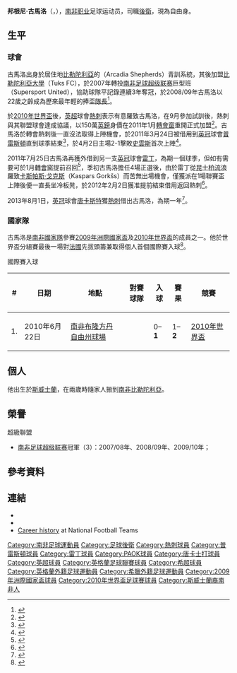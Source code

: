 {{noteTA|G1=足球|G2=EPL|G3=FAcup
|T=zh-hans:博纳尼·库马洛; zh-hk:邦根尼·古馬洛;
|1=zh-hans:博纳尼; zh-hk:邦根尼;
|2=zh-hans:库马洛; zh-hk:古馬洛;
}}
{{Infobox Football biography 2
| playername     = 邦根尼·古馬洛<br />''Bongani Khumalo''
| image          = Khumalo 2012.JPG
| image_size = 240
| fullname       = Bongani Sandile Khumalo
| dateofbirth    = {{birth date and age|1987|1|6|df=y}}
| cityofbirth    = [[曼齊尼區|曼齊尼區]][[曼齊尼市|曼齊尼市]]
| countryofbirth = {{SWZ}}
| height         = {{height|m=1.84}}
| position       = [[中堅|中堅]]
| currentclub    = 
| clubnumber     = 
| youthyears1    =  
| youthclubs1    = [[阿卡狄亞牧羊人足球會|阿卡狄亞牧羊人]]
| years1         = 2005–2007 
| clubs1         = [[比勒陀利亞大學足球會|比勒陀利亞大學]] 
| caps1          = 50 
| goals1         = 4
| years2         = 2007−2010     
| clubs2         = [[超級聯盟足球會|超級聯盟]]           
| caps2          = 79 
| goals2         = 8
| years3         = 2011−2015    
| clubs3         = [[托特纳姆热刺足球俱乐部|熱刺]]           
| caps3          = 0  
| goals3         = 0<!-- LEAGUE MATCHES ONLY -->
| years4         = 2011     
| clubs4         = → [[普雷斯顿足球俱乐部|普雷斯頓]]     
| caps4          = 6  
| goals4         = 0<!-- LEAGUE MATCHES ONLY -->
| years5         = 2011−2012     
| clubs5         = → [[雷丁足球俱乐部|雷丁]]       
| caps5          = 4  
| goals5         = 0<!-- LEAGUE MATCHES ONLY -->
| years6         = 2012−2013 
| clubs6         = → [[帕奧克足球俱樂部|帕奧克]] 
| caps6          = 23  
| goals6         = 0<!-- LEAGUE MATCHES ONLY -->
| years7         = 2013
| clubs7         = → [[唐卡斯特流浪足球俱乐部|唐卡斯特]] 
| caps7          = 30  
| goals7         = 0<!-- LEAGUE MATCHES ONLY -->
| years8         = 2015
| clubs8         = → [[科尔切斯特联足球俱乐部|科尔切斯特]] 
| caps8          = 10
| goals8         = 0
| nationalyears1 = 2008− 
| nationalteam1  = [[南非國家足球隊|南非]] 
| nationalcaps1  = 42
| nationalgoals1 = 1
| club-update    = 2015年6月15日
| ntupdate       = 2014年3月13日
}}
'''邦根尼·古馬洛'''（{{lang-en|'''Bongani Khumalo'''}}，{{bd|1987年|1月6日|}}），[[南非|南非]][[职业|职业]]足球运动员，司職[[後衛_(足球)|後衛]]，現為自由身。

==生平==
===球會===
古馬洛出身於居住地[[比勒陀利亞|比勒陀利亞]]的{{tsl|en|Arcadia Shepherds F.C.||阿卡狄亞牧羊人}}（Arcadia Shepherds）青訓系統，其後加盟[[比勒陀利亞大學足球會|比勒陀利亞大學]]（Tuks FC），於2007年轉投[[南非足球超级联赛|南非足球超级联赛]]巨型班{{tsl|en|Supersport United F.C.||超級聯盟}}（Supersport United），協助球隊平記錄連續3年奪冠，於2008/09年古馬洛以22歲之齡成為歷來最年輕的捧盃[[隊長_(足球)|隊長]]<ref>{{cite news |language=en |url=http://www.tottenhamhotspur.com/news/articles/bongani-transfer-complete-070111.html |title=Bongani transfer complete |publisher=[[托特纳姆热刺足球俱乐部|''tottenhamhotspur.com'']] |date=2011-01-07 |accessdate=2011-04-08 |archive-date=2011-01-10 |archive-url=https://web.archive.org/web/20110110161648/http://www.tottenhamhotspur.com/news/articles/bongani-transfer-complete-070111.html |dead-url=no }}</ref>。

於[[2010年世界盃足球賽|2010年世界盃]]後，[[英超|英超]]球會[[托特纳姆热刺足球俱乐部|熱刺]]表示有意羅致古馬洛，在9月參加試訓後，熱刺與其聯盟球會{{tsl|en|Supersport United F.C.||超級聯盟}}達成協議，以150萬[[英鎊|英鎊]]身價在2011年1月[[轉會窗|轉會窗]]重開正式加盟<ref>{{cite news |language=en |url=http://news.bbc.co.uk/sport2/hi/football/teams/t/tottenham_hotspur/9032478.stm |title=Tottenham secure deal for South African Bongani Khumalo |publisher=''[[BBC_Sport|BBC Sport]]'' |date=2011-01-07 |accessdate=2011-01-08 |archive-date=2020-11-09 |archive-url=https://web.archive.org/web/20201109035640/http://news.bbc.co.uk/sport2/hi/football/teams/t/tottenham_hotspur/9032478.stm |dead-url=no }}</ref>。古馬洛於轉會熱刺後一直沒法取得上陣機會，於2011年3月24日被借用到[[英冠|英冠]]球會[[普雷斯顿足球俱乐部|普雷斯頓]]直到球季結束<ref>{{cite news |language=en |url=http://news.bbc.co.uk/sport2/hi/football/teams/p/preston/9435378.stm |title=Tottenham's Bongani Khumalo signs Preston loan |publisher=''[[BBC_Sport|BBC Sport]]'' |date=2011-03-24 |accessdate=2011-03-25 |archive-date=2016-03-03 |archive-url=https://web.archive.org/web/20160303184743/http://news.bbc.co.uk/sport2/hi/football/teams/p/preston/9435378.stm |dead-url=no }}</ref>，於4月2日主場2-1擊敗[[斯旺西城足球俱乐部|史雲斯]]首次上陣<ref>{{cite news |language=en |url=http://news.bbc.co.uk/sport2/hi/football/eng_div_1/9439067.stm |title=Preston 2-1 Swansea |publisher=''[[BBC_Sport|BBC Sport]]'' |date=2011-04-02 |accessdate=2011-04-08 |archive-date=2016-03-07 |archive-url=https://web.archive.org/web/20160307075949/http://news.bbc.co.uk/sport2/hi/football/eng_div_1/9439067.stm |dead-url=no }}</ref>。

2011年7月25日古馬洛再獲外借到另一支[[英冠|英冠]]球會[[雷丁足球俱乐部|雷丁]]，為期一個球季，但如有需要可於1月[[轉會窗|轉會窗]]提前召回<ref>{{cite news |language=en |url=http://news.bbc.co.uk/sport2/hi/football/14282516.stm |title=Reading sign Tottenham Hotspur defender Bongani Khumalo |publisher=''[[BBC_Sport|BBC Sport]]'' |date=2011-07-25 |accessdate=2011-07-26 |archive-date=2011-11-05 |archive-url=https://web.archive.org/web/20111105032835/http://news.bbc.co.uk/sport2/hi/football/14282516.stm |dead-url=no }}</ref>，季初古馬洛擔任4場正選後，由於雷丁從[[女王公园巡游者足球俱乐部|昆士柏流浪]]羅致[[卡斯帕斯·戈克斯|卡斯帕斯·戈克斯]]（Kaspars Gorkšs）而苦無出場機會，僅獲派在1場聯賽盃上陣後便一直長坐冷板凳，於2012年2月2日獲准提前結束借用返回熱刺<ref>{{cite news |language=en |url=http://www.readingfc.co.uk/page/NewsDetail/0,,10306~2595925,00.html |title=Khumalo makes Spurs return |publisher=[[雷丁足球俱乐部|''readingfc.co.uk'']] |date=2012-02-02 |accessdate=2012-02-04 |deadurl=yes |archiveurl=https://web.archive.org/web/20120204022833/http://www.readingfc.co.uk/page/NewsDetail/0%2C%2C10306~2595925%2C00.html |archivedate=2012-02-04 }}</ref>。

2013年8月1日，[[英冠|英冠]]球會[[唐卡斯特流浪足球俱乐部|唐卡斯特]]獲[[托特纳姆热刺足球俱乐部|熱刺]]借出古馬洛，為期一年<ref>{{cite news |language=en |url=http://www.bbc.co.uk/sport/0/football/23519179 |title=Doncaster Rovers sign Ross Turnbull and Bongani Khumalo |publisher=''[[BBC_Sport|BBC Sport]]'' |date=2013-08-01 |accessdate=2013-09-26 |archive-date=2014-05-06 |archive-url=https://web.archive.org/web/20140506061900/http://www.bbc.co.uk/sport/0/football/23519179 |dead-url=no }}</ref>。

===國家隊===
古馬洛是[[南非國家足球隊|南非國家隊]]參賽[[2009年洲際國家盃|2009年洲際國家盃]]及[[2010年世界盃足球賽|2010年世界盃]]的成員之一。他於世界盃分組賽最後一場對[[法國國家足球隊|法國]]先拔頭籌兼取得個人首個國際賽入球<ref>{{cite news |language=en |url=http://news.bbc.co.uk/sport2/hi/football/world_cup_2010/matches/match_34/default.stm |title=France 1-2 South Africa |publisher=''[[BBC_Sport|BBC Sport]]'' |date=2010-06-22 |accessdate=2011-04-08 |archive-date=2017-08-01 |archive-url=https://web.archive.org/web/20170801010143/http://news.bbc.co.uk/sport2/hi/football/world_cup_2010/matches/match_34/default.stm |dead-url=no }}</ref>。

;國際賽入球
{| class="wikitable"
! # !! 日期 !! 地點 !! 對賽球隊 !! 入球 !! 賽果 !! 競賽
|-
| 1. || 2010年6月22日 || [[南非|南非]][[布隆方丹|布隆方丹]][[自由州球場|自由州球場]] || {{fb|FRA}} || 0–'''1''' || 1–'''2''' || [[2010年世界盃足球賽|2010年世界盃]]
|}

==個人==
他出生於[[斯威士蘭|斯威士蘭]]，在兩歲時隨家人搬到[[南非|南非]][[比勒陀利亞|比勒陀利亞]]。

==榮譽==
;超級聯盟
* [[南非足球超级联赛|南非足球超级联赛]]冠軍（3）：2007/08年、2008/09年、2009/10年；

==參考資料==
{{reflist}}

==連結==
*{{soccerbase|id=51560|name=博纳尼·库马洛}}
*{{FIFA player|297811|Bongani Khumalo}}
* [http://www.national-football-teams.com/v2/player.php?id=26490 Career history] {{Wayback|url=http://www.national-football-teams.com/v2/player.php?id=26490 |date=20121007094122 }} at National Football Teams

{{South Africa Squad 2010 World Cup}}

{{DEFAULTSORT:Khumalo, Bongani}}
[[Category:南非足球運動員|Category:南非足球運動員]]
[[Category:足球後衛|Category:足球後衛]]
[[Category:熱刺球員|Category:熱刺球員]]
[[Category:普雷斯頓球員|Category:普雷斯頓球員]]
[[Category:雷丁球員|Category:雷丁球員]]
[[Category:PAOK球員|Category:PAOK球員]]
[[Category:唐卡士打球員|Category:唐卡士打球員]]
[[Category:英超球員|Category:英超球員]]
[[Category:英格蘭足球聯賽球員|Category:英格蘭足球聯賽球員]]
[[Category:希超球員|Category:希超球員]]
[[Category:英格蘭外籍足球運動員|Category:英格蘭外籍足球運動員]]
[[Category:希臘外籍足球運動員|Category:希臘外籍足球運動員]]
[[Category:2009年洲際國家盃球員|Category:2009年洲際國家盃球員]]
[[Category:2010年世界盃足球賽球員|Category:2010年世界盃足球賽球員]]
[[Category:斯威士蘭裔南非人|Category:斯威士蘭裔南非人]]